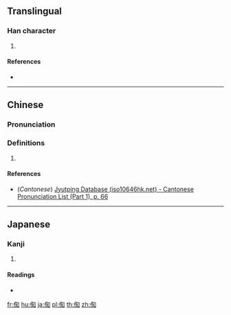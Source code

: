 ==Translingual==

===Han character===
{{Han char|rn=9|rad=人|as=08|sn=10|four=|canj=OOKR|ids=⿰亻知}}

# {{defn|Han|sort=人08}}

====References====
* {{Han ref|kx=0107.010|dkj=00743|dj=0227.110|hdz=10179.040|uh=5001|ud=20481}}

----

==Chinese==
{{zh-forms}}

===Pronunciation===
{{zh-pron
|m=zhī
|c=zi1
|mc=
|oc=
|ma=
|cat=
}}

===Definitions===
{{zh-hanzi}}

# {{rfdef|lang=zh}}

====References====
* (''Cantonese'') [http://www.iso10646hk.net/jp/document/download.jsp Jyutping Database (iso10646hk.net) - Cantonese Pronunciation List (Part 1), p. 66]

----

==Japanese==

===Kanji===
{{ja-kanji|grade=|rs=人08}}

# {{defn|lang=ja|sort=人08}}

====Readings====
* {{ja-readings|on=[[ち]] (chi), [[じ]] (ji)|kun=[[ゆく]] (yuku)}}

[[fr:倁]]
[[hu:倁]]
[[ja:倁]]
[[pl:倁]]
[[th:倁]]
[[zh:倁]]